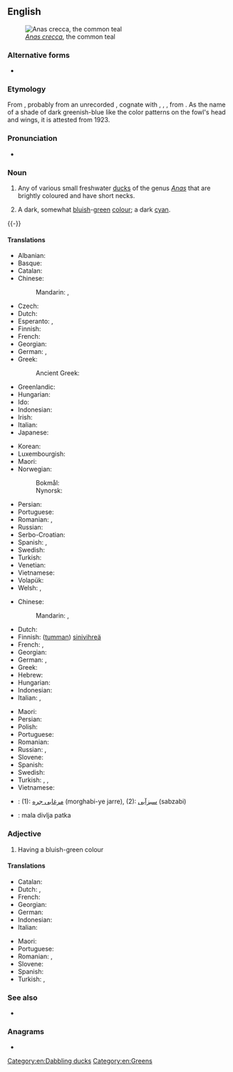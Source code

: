 {{also|teal|Teal|TEAl|TEAL}}
==English==
{{wikipedia}}
[[Image:Sarcelleh 1.jpg|thumb|''[[Anas crecca]]'', the common teal]]

===Alternative forms===
* {{l|en|teale}} {{qualifier|obsolete}}

===Etymology===
From {{inh|en|enm|tele}}, probably from an unrecorded {{inh|en|ang|*tǣle}}, cognate with {{cog|fy|tjilling||teal}}, {{cog|dum|teling}} {{gloss|"teal"; Modern {{cog|nl|taling}}}}, {{cog|gml|telink}}, from {{inh|en|gem-pro|*tailijaz}}. As the name of a shade of dark greenish-blue like the color patterns on the fowl's head and wings, it is attested from 1923.

===Pronunciation===
* {{rhymes|en|iːl}}

===Noun===
{{en-noun|~}}

# {{lb|en|countable}} Any of various small freshwater [[duck]]s of the genus ''[[Anas]]'' that are brightly coloured and have short necks.
# {{lb|en|countable|and|uncountable}} A dark, somewhat [[bluish]]-[[green]] [[color|colour]]; a dark [[cyan]].
#: {{color panel|008888}}

{{-}}

====Translations====
{{trans-top|duck}}
* Albanian: {{t+|sq|bajukë}}
* Basque: {{t|eu|zertzeta}}
* Catalan: {{t|ca|xarxet comú}}
* Chinese:
*: Mandarin: {{t+|cmn|水鴨|sc=Hani}}, {{t+|cmn|水鸭|tr=shuǐyā|sc=Hani}}
* Czech: {{t+|cs|čírka}}
* Dutch: {{t+|nl|taling|m}}
* Esperanto: {{t+|eo|kreko}}, {{t|eo|krekanaso}}
* Finnish: {{t+|fi|tavi}}
* French: {{t+|fr|sarcelle|f}}
* Georgian: {{t|ka|იხვინჯა}}
* German: {{t|de|Krickente|f}}, {{t|de|Kriekente|f}}
* Greek: {{t+|el|αγριόπαπια|f}}
*: Ancient Greek: {{t|grc|κέρκηρις|m}}
* Greenlandic: {{t|kl|qeerlutoornaq}}
* Hungarian: {{t+|hu|réce}}
* Ido: {{t+|io|sarcelo}}
* Indonesian: {{t+|id|itik}}
* Irish: {{t|ga|praslacha|f}}
* Italian: {{t|it|alzavola}}
* Japanese: {{t|ja|小鴨|tr=こがも, kogamo}}
{{trans-mid}}
* Korean: {{t|ko|쇠오리}}
* Luxembourgish: {{t|lb|Wanterint|f}}
* Maori: {{t|mi|tētē}}
* Norwegian:
*: Bokmål: {{t|no|krikkand|m|f}}
*: Nynorsk: {{t|nn|krikkand|f}}
* Persian: {{t|fa|خوتکا|tr=xutkâ|sc=fa-Arab}}
* Portuguese: {{t|pt|patinho|m}}
* Romanian: {{t+|ro|lișiță|f}}, {{t|ro|sarselă|f}}
* Russian: {{t+|ru|чиро́к|m}}
* Serbo-Croatian: {{t+|sh|kržulja|f}}
* Spanish: {{t|es|cerceta|f}}, {{t|es|barraquete|m}}
* Swedish: {{t+|sv|kricka|c}}
* Turkish: {{t+|tr|çakırkanat}}
* Venetian: {{t|vec|sarsegna|f}}
* Vietnamese: {{t|vi|mòng két}}
* Volapük: {{t|vo|krek}}
* Welsh: {{t|cy|corhwyaden|f}}, {{t|cy|crach-hwyaden|f}}
{{trans-bottom}}

{{trans-top|colour}}
* Chinese:
*: Mandarin: {{t|cmn|藍綠色|sc=Hani}}, {{t|cmn|蓝绿色|tr=lánlǜsè|sc=Hani}}
* Dutch: {{t|nl|appelblauwzeegroen|n}}
* Finnish: ([[tumma]]n) [[sinivihreä]]
* French: {{t|fr|bleu sarcelle}}, {{t+|fr|bleu canard}}
* Georgian: {{t|ka|ფირუზისფერი}}
* German: {{t+|de|blaugrün}}, {{t|de|petrol}}
* Greek: {{t|el|βαθυκύανο|n}}
* Hebrew: {{t+|he|טוּרְקִיז|tr=turqíz}}
* Hungarian: {{t+|hu|kékeszöld}}
* Indonesian: {{t+|id|itik}}
* Italian: {{t|it|blu petrolio}}, {{t|it|foglia di tè}}
{{trans-mid}}
* Maori: {{t|mi|kārikiōrangi}}
* Persian: {{t|fa|سبز دودی|tr=sabz-e dudi|sc=fa-Arab}}
* Polish: {{t|pl|barwa morska|n}}
* Portuguese: {{t+|pt|azul-petróleo}}
* Romanian: {{t|ro|albastru petrol|n}}
* Russian: {{t+|ru|зеленова́то-голубо́й|m}} {{qualifier|цвет}}, {{t+|ru|цвет морской волны|m|sc=Cyrl}}
* Slovene: {{t|sl|turkizna}}
* Spanish: {{t|es|azul petróleo|m}}
* Swedish: {{t|sv|teal}}
* Turkish: {{t+|tr|teal}}, {{t|tr|petrol yeşili}}, {{t+|tr|ördekbaşı}}
* Vietnamese: {{t|vi|mòng két}}
{{trans-bottom}}

{{checktrans-top}}
* {{ttbc|fa}}: (1): [[مرغابی جره]] (morghabi-ye jarre), (2): [[سبزآبی]] (sabzabi)
{{trans-mid}}
* {{ttbc|sh}}: mala divlja patka {{g|f}}
{{trans-bottom}}

===Adjective===
{{en-adj}}

# Having a bluish-green colour

====Translations====
{{trans-top|colour}}
* Catalan: {{t|ca|xarxet}}
* Dutch: {{t|nl|appelblauwzeegroen}}, {{t|nl|appelblauwzeegroene}}
* French: {{t+|fr|sarcelle|m}}
* Georgian: {{t|ka|ფირუზისფერი}}
* German: {{t|de|petrolblau}}
* Indonesian: {{t+|id|itik}}
* Italian: {{t|it|foglia di tè}}
{{trans-mid}}
* Maori: {{t|mi|kārikiōrangi}}
* Portuguese: {{t+|pt|azul-petróleo}}
* Romanian: {{t|ro|albastru-verzui}}, {{t|ro|albastru petrol}}
* Slovene: {{t|sl|turkizen}}
* Spanish: {{t|es|azul petróleo}}
* Turkish: {{t|tr|petrol yeşili}}, {{t+|tr|ördekbaşı}}
{{trans-bottom}}

===See also===

* {{list:blues/en}}
{{table:colors/en}}

===Anagrams===
* {{anagrams|en|a=aelt|EATL|ETLA|Elta|LATE|et al|et al.|late|leat|tael|tale|tela}}

[[Category:en:Dabbling ducks]]
[[Category:en:Greens]]